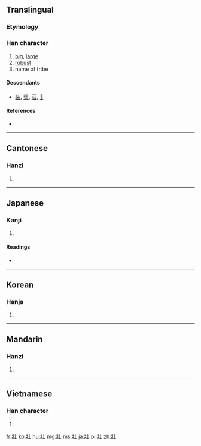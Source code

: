 {{also|壮}}
==Translingual==

===Etymology===
{{Han compound|爿|士|c1=p|c2=s|ls=psc}}

===Han character===
{{Han char|rn=33|rad=士|as=04|sn=7|four=2421<sub>0</sub>|canj=女一土 (VMG)}}

# [[big]], [[large]]
# [[robust]]
# name of tribe

====Descendants====
* [[裝]], [[奘]], [[莊]], [[𤞛]]

====References====
* {{Han ref|kx=0243.020|dkj=05643|dj=0483.040|hdz=10428.070|uh=58EF|ud=22767|bh=A7A7|bd=42919}}

----

==Cantonese==

===Hanzi===
{{yue-hanzi|jyut=|y=jong3|sim=壮}}

# {{defn|Cantonese|sort=士04}}

----

==Japanese==

===Kanji===
{{ja-kanji|grade=|rs=士04}}

# {{defn|Japanese|sort=士04}}

====Readings====
* {{ja-readings|on=[[そう]] (sō)|kun=[[さかん]] (sakan)}}

----

==Korean==

===Hanja===
{{ko-hanja|hangeul=장|rv=jang|mr=chang}}

# {{defn|Korean|sort=士04}}

----

==Mandarin==

===Hanzi===
{{cmn-hanzi|sim=壮|pin=[[zhuàng]] ([[zhuang4]])|wg=chuang<sup>4</sup>}}

# {{defn|Mandarin|sort=士04}}

----

==Vietnamese==

===Han character===
{{vi-hantu|[[tráng]], [[trắng]]|rs=士04}}

# {{defn|Vietnamese|sort=士04}}

[[fr:壯]]
[[ko:壯]]
[[hu:壯]]
[[mg:壯]]
[[ms:壯]]
[[ja:壯]]
[[pl:壯]]
[[zh:壯]]